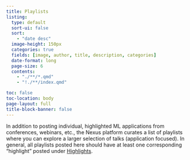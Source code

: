 ```yaml
---
title: Playlists
listing:
  type: default
  sort-ui: false
  sort:
    - "date desc"
  image-height: 150px
  categories: true
  fields: [image, author, title, description, categories]
  date-format: long
  page-size: 6
  contents:
    - "./**/*.qmd"
    - "!./**/index.qmd"

toc: false
toc-location: body
page-layout: full
title-block-banner: false
---
```

In addition to posting individual, highlighted ML applications from conferences, webinars, etc., the Nexus platform curates a list of playlists where you can explore a larger selection of talks (application focused). In general, all playlists posted here should have at least one corresponding "highlight" posted under [Highlights](https://uw-madison-datascience.github.io/ML-X-Nexus/Applications/Highlights/). 
